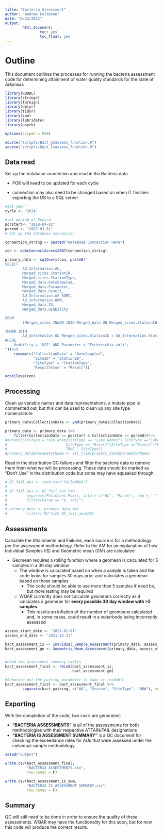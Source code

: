 ---
title: "Bacteria Assessment"
author: "Andrew Feltmann"
date: "8/23/2022"
output: 
        html_document:
                toc: yes
                toc_float: yes
---

# Outline

This document outlines the processes for running the bacteria assessment code for determining attainment of water quality standards for the state of Arkansas

```{r setup, include=FALSE}
library(RODBC)
library(stringr)
library(foreign)
library(dplyr)
library(tidyr)
library(zoo)
library(lubridate)
library(psych)
```

```{r , include = FALSE}
options(scipen = 999)
```

```{r , include=FALSE}
source("scripts/Bact_gmassess_function.R")
source("scripts/Bact_isassess_function.R")
```

## Data read

Set up the database connection and read in the Bacteria data.

-   POR will need to be updated for each cycle

-   connection may also need to be changed based on when IT finishes exporting the DB to a SQL server

```{r Data connection}
#set year
cycle <- "2024"

#set period of Record
porstart<- "2018-04-01"
porend <- "2023-03-31"
# Set up the database connection

connection_string <- paste0("Database Connection Here")

con <- odbcConnectAccess2007(connection_string)

primary_data <- sqlQuery(con, paste0("
SELECT 
        AU_Information.AU, 
        Merged_sites.StationID, 
        Merged_sites.StationType,
        Merged_data.DateSampled, 
        Merged_data.Parameter, 
        Merged_data.Result, 
        AU_Information.WS_SQMI,
        AU_Information.ORW, 
        Merged_data.ID, 
        Merged_data.Usability

FROM 
        (Merged_sites INNER JOIN Merged_data ON Merged_sites.StationID = Merged_data.StationID)

INNER JOIN 
        AU_Information ON Merged_sites.StationID = AU_Information.StationID
WHERE
    Usability = 'USE' AND Parameter = 'Escherichia coli';
"))%>%
    rename(c("CollectionDate" = "DateSampled", 
             "SiteID" = "StationID",
             "SiteType" = "StationType",
             "ResultValue" = "Result"))

odbcClose(con)

```

## Processing

Clean up variable names and data representations. a mutate pipe is commented out, but this can be used to clean up any site type nomenclature

```{r}

primary_data$CollectionDate <- ymd(primary_data$CollectionDate)

primary_data <- primary_data %>%
    filter(CollectionDate >= porstart & CollectionDate <= porend)#%>%
#mutate(SiteType = case_when(SiteType == "Lake Names"| SiteType =="Lakename2" ~ "Lake/Reservoir",
#                           SiteType == "River1"|SiteType =="River2"~"River/Stream",
#                           TRUE ~ SiteType))
#primary_data$ParameterName <- str_trim(primary_data$ParameterName)
```

Read in the distribution QC failures and filter the bacteria data to remove them from what we will be processing. These data should be marked as "Don't Use" in the distribution code but some may have squeaked through.

```{r}
# QC_fail_aus <- read.csv("failedAUs")
# 
# QC_fail_aus <- QC_fail_aus %>%
#         separate(Pollutant.Pairs, into = c("AU", "Param"), sep = "-")%>%
#         filter(Param == "E. coli")
# 
# primary_data <- primary_data %>%
#         filter(!AU %in% QC_fail_aus$AU)
```

## Assessments

Calculate the Attainments and Failures, each source is for a methodology per the assessment methodology. Refer to the AM for an explanation of how Individual Samples (IS) and Geometric mean (GM) are calculated

-   Geomean requires a rolling function where a geomean is calculated for 5 samples in a 30 day window
    -   The window is calculated based on when a sample is taken and the code looks for samples 30 days prior and calculates a geomean based on those samples
        -   The code should be able to use more than 5 samples if need be, but more testing may be required
    -   WQAR currently does not calculate geomeans correctly as it calculates a geomean for **every possible 30 day window with \>5 samples**.
        -   This results an inflation of the number of geomeans calculated and, in some cases, could result in a waterbody being incorrectly assessed

```{r}
assess_start_date <- "2021-01-01"
assess_end_date <- "2021-12-31" 

bact_assessment_is <- Indvidual_Sample_Assessment(primary_data, assess_start_date, assess_end_date)
bact_assessment_gm <- Geometric_Mean_Assessment(primary_data, assess_start_date, assess_end_date)
                                                  
```

```{r}
#bind the assessment summary tables
bact_assessment_final <- rbind(bact_assessment_is,
                               bact_assessment_gm)

#Separate out the pairing parameter to make it readable
bact_assessment_final <- bact_assessment_final %>%
        separate(bact_pairing, c("AU", "Season", "SiteType", "ORW"), sep = "-")
```

## Exporting

With the completion of the code, two csv's are generated:

-   **"BACTERIA ASSESSMENTS"** is all of the assessments for both methodologies with their respective ATTAIN/FAIL designations
-   **"BACTERIA IS ASSESSMENT SUMMARY"** is a QC document for checking the exceedance rates for AUs that were assessed under the individual sample methodology.

```{r}
setwd("output")

write.csv(bact_assessment_final, 
          "BACTERIA ASSESSMENTS.csv", 
          row.names = F)

write.csv(bact_assessment_is_sum, 
          "BACTERIA IS ASSESSMENT SUMMARY.csv",
          row.names = F)
```

## Summary

QC will still need to be done in order to ensure the quality of these assessments. WQAR may have the functionality for this soon, but for now this code will produce the correct results.
